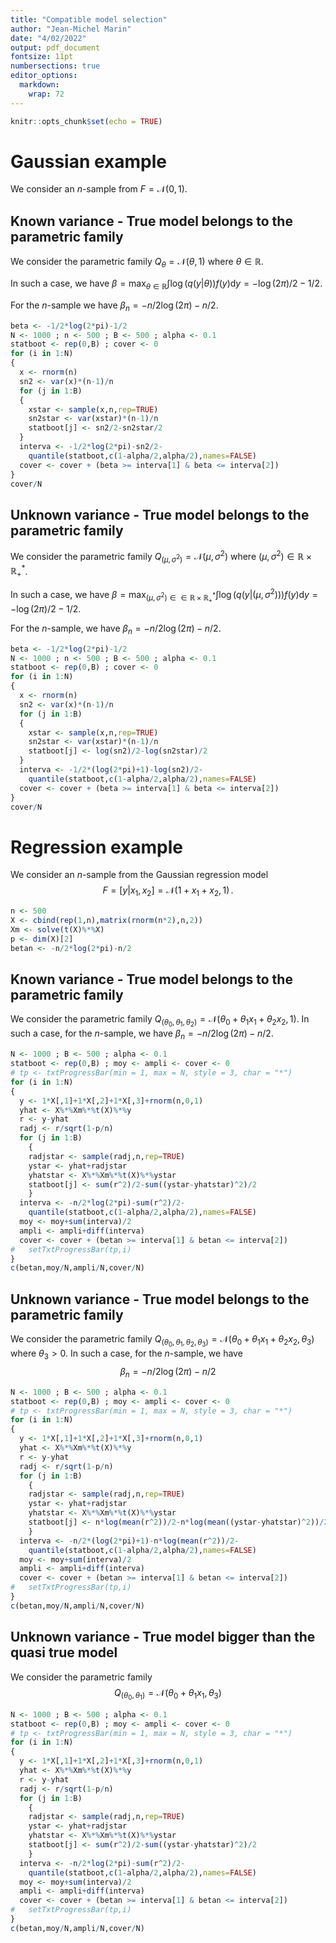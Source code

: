 ```yaml
---
title: "Compatible model selection"
author: "Jean-Michel Marin"
date: "4/02/2022"
output: pdf_document
fontsize: 11pt
numbersections: true
editor_options: 
  markdown: 
    wrap: 72
---
```


```r
knitr::opts_chunk$set(echo = TRUE)
```

# Gaussian example

We consider an $n$-sample from $F=\mathcal{N}(0,1)$.

## Known variance - True model belongs to the parametric family

We consider the parametric family $Q_\theta=\mathcal{N}(\theta,1)$ where
$\theta\in\mathbb{R}$.

In such a case, we have
$\displaystyle \beta=\max_{\theta\in\mathbb{R}}\int\log(q(y|\theta))f(y)\text{d}y=-\log(2\pi)/2-1/2$.

For the $n$-sample we have $\beta_n=-n/2\log(2\pi)-n/2$.

```r
beta <- -1/2*log(2*pi)-1/2
N <- 1000 ; n <- 500 ; B <- 500 ; alpha <- 0.1
statboot <- rep(0,B) ; cover <- 0
for (i in 1:N)
{
  x <- rnorm(n)
  sn2 <- var(x)*(n-1)/n
  for (j in 1:B)
  {
    xstar <- sample(x,n,rep=TRUE)
    sn2star <- var(xstar)*(n-1)/n
    statboot[j] <- sn2/2-sn2star/2
  }
  interva <- -1/2*log(2*pi)-sn2/2-
    quantile(statboot,c(1-alpha/2,alpha/2),names=FALSE)
  cover <- cover + (beta >= interva[1] & beta <= interva[2])
}
cover/N
```

## Unknown variance - True model belongs to the parametric family

We consider the parametric family
$Q_{(\mu,\sigma^2)}=\mathcal{N}(\mu,\sigma^2)$ where
$(\mu,\sigma^2)\in\mathbb{R}\times\mathbb{R}_+^*$.

In such a case, we have
$\displaystyle \beta=\max_{(\mu,\sigma^2)\in\in\mathbb{R}\times\mathbb{R}_+^*}\int\log(q(y|(\mu,\sigma^2)))f(y)\text{d}y=-\log(2\pi)/2-1/2$.

For the $n$-sample, we have $\beta_n=-n/2\log(2\pi)-n/2$.

```r
beta <- -1/2*log(2*pi)-1/2
N <- 1000 ; n <- 500 ; B <- 500 ; alpha <- 0.1
statboot <- rep(0,B) ; cover <- 0
for (i in 1:N)
{
  x <- rnorm(n)
  sn2 <- var(x)*(n-1)/n
  for (j in 1:B)
  {
    xstar <- sample(x,n,rep=TRUE)
    sn2star <- var(xstar)*(n-1)/n
    statboot[j] <- log(sn2)/2-log(sn2star)/2
  }
  interva <- -1/2*(log(2*pi)+1)-log(sn2)/2-
    quantile(statboot,c(1-alpha/2,alpha/2),names=FALSE)
  cover <- cover + (beta >= interva[1] & beta <= interva[2])
}
cover/N
```

# Regression example

We consider an $n$-sample from the Gaussian regression model $$
F=[y|x_1,x_2]=\mathcal{N}(1+x_1+x_2,1)\,.
$$

```r
n <- 500
X <- cbind(rep(1,n),matrix(rnorm(n*2),n,2))
Xm <- solve(t(X)%*%X)
p <- dim(X)[2]
betan <- -n/2*log(2*pi)-n/2
```

## Known variance - True model belongs to the parametric family

We consider the parametric family
$Q_{(\theta_0,\theta_1,\theta_2)}=\mathcal{N}(\theta_0+\theta_1x_1+\theta_2x_2,1)$.
In such a case, for the $n$-sample, we have
$\beta_n=-n/2\log(2\pi)-n/2$.

```r
N <- 1000 ; B <- 500 ; alpha <- 0.1
statboot <- rep(0,B) ; moy <- ampli <- cover <- 0
# tp <- txtProgressBar(min = 1, max = N, style = 3, char = "*")
for (i in 1:N)
{
  y <- 1*X[,1]+1*X[,2]+1*X[,3]+rnorm(n,0,1)
  yhat <- X%*%Xm%*%t(X)%*%y
  r <- y-yhat
  radj <- r/sqrt(1-p/n)
  for (j in 1:B)
    {
    radjstar <- sample(radj,n,rep=TRUE)
    ystar <- yhat+radjstar
    yhatstar <- X%*%Xm%*%t(X)%*%ystar
    statboot[j] <- sum(r^2)/2-sum((ystar-yhatstar)^2)/2
    }
  interva <- -n/2*log(2*pi)-sum(r^2)/2-
    quantile(statboot,c(1-alpha/2,alpha/2),names=FALSE)
  moy <- moy+sum(interva)/2
  ampli <- ampli+diff(interva)
  cover <- cover + (betan >= interva[1] & betan <= interva[2])
#   setTxtProgressBar(tp,i)
}
c(betan,moy/N,ampli/N,cover/N)
```

## Unknown variance - True model belongs to the parametric family

We consider the parametric family
$Q_{(\theta_0,\theta_1,\theta_2,\theta_3)}=\mathcal{N}(\theta_0+\theta_1x_1+\theta_2x_2,\theta_3)$
where $\theta_3>0$. In such a case, for the $n$-sample, we have $$
\beta_n=-n/2\log(2\pi)-n/2
$$

```r
N <- 1000 ; B <- 500 ; alpha <- 0.1
statboot <- rep(0,B) ; moy <- ampli <- cover <- 0
# tp <- txtProgressBar(min = 1, max = N, style = 3, char = "*")
for (i in 1:N)
{
  y <- 1*X[,1]+1*X[,2]+1*X[,3]+rnorm(n,0,1)
  yhat <- X%*%Xm%*%t(X)%*%y
  r <- y-yhat
  radj <- r/sqrt(1-p/n)
  for (j in 1:B)
    {
    radjstar <- sample(radj,n,rep=TRUE)
    ystar <- yhat+radjstar
    yhatstar <- X%*%Xm%*%t(X)%*%ystar
    statboot[j] <- n*log(mean(r^2))/2-n*log(mean((ystar-yhatstar)^2))/2
    }
  interva <- -n/2*(log(2*pi)+1)-n*log(mean(r^2))/2-
    quantile(statboot,c(1-alpha/2,alpha/2),names=FALSE)
  moy <- moy+sum(interva)/2
  ampli <- ampli+diff(interva)
  cover <- cover + (betan >= interva[1] & betan <= interva[2])
#   setTxtProgressBar(tp,i)
}
c(betan,moy/N,ampli/N,cover/N)
```

## Unknown variance - True model bigger than the quasi true model

We consider the parametric family $$
Q_{(\theta_0,\theta_1)}=\mathcal{N}(\theta_0+\theta_1x_1,\theta_3)
$$

```r
N <- 1000 ; B <- 500 ; alpha <- 0.1
statboot <- rep(0,B) ; moy <- ampli <- cover <- 0
# tp <- txtProgressBar(min = 1, max = N, style = 3, char = "*")
for (i in 1:N)
{
  y <- 1*X[,1]+1*X[,2]+1*X[,3]+rnorm(n,0,1)
  yhat <- X%*%Xm%*%t(X)%*%y
  r <- y-yhat
  radj <- r/sqrt(1-p/n)
  for (j in 1:B)
    {
    radjstar <- sample(radj,n,rep=TRUE)
    ystar <- yhat+radjstar
    yhatstar <- X%*%Xm%*%t(X)%*%ystar
    statboot[j] <- sum(r^2)/2-sum((ystar-yhatstar)^2)/2
    }
  interva <- -n/2*log(2*pi)-sum(r^2)/2-
    quantile(statboot,c(1-alpha/2,alpha/2),names=FALSE)
  moy <- moy+sum(interva)/2
  ampli <- ampli+diff(interva)
  cover <- cover + (betan >= interva[1] & betan <= interva[2])
#   setTxtProgressBar(tp,i)
}
c(betan,moy/N,ampli/N,cover/N)
```
